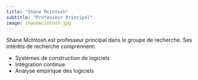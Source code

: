 ```yaml
---
title: "Shane McIntosh"
subtitle: "Professeur Principal"
image: shanemcintosh.jpg
---
```


Shane McIntosh est professeur principal dans le groupe de recherche. Ses intérêts de recherche comprennent:

- Systèmes de construction de logiciels
- Intégration continue
- Analyse empirique des logiciels
